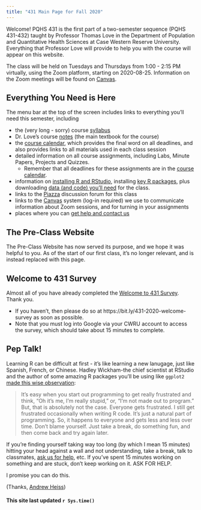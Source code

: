 ```yaml
---
title: "431 Main Page for Fall 2020"
---
```


Welcome! PQHS 431 is the first part of a two-semester sequence (PQHS 431-432) taught by Professor Thomas Love in the Department of Population and Quantitative Health Sciences at Case Western Reserve University. Everything that Professor Love will provide to help you with the course will appear on this website.

The class will be held on Tuesdays and Thursdays from 1:00 - 2:15 PM virtually, using the Zoom platform, starting on 2020-08-25. Information on the Zoom meetings will be found on [Canvas](https://canvas.case.edu).

## Everything You Need is Here

The menu bar at the top of the screen includes links to everything you'll need this semester, including

- the (very long - sorry) course [syllabus](https://thomaselove.github.io/431-2020-syllabus/)
- Dr. Love's course [notes](https://thomaselove.github.io/431-notes/) (the main textbook for the course)
- the [course calendar](calendar.html), which provides the final word on all deadlines, and also provides links to all materials used in each class session
- detailed information on all course assignments, including Labs, Minute Papers, Projects and Quizzes.
    - Remember that all deadlines for these assignments are in the [course calendar](calendar.html).
- information on [installing R and RStudio](software_install.html), installing [key R packages](r_packages.html), plus downloading [data (and code) you'll need](data_index.html) for the class.
- links to the [Piazza](https://piazza.com/case/fall2020/pqhs431) discussion forum for this class
- links to the [Canvas](https://canvas.case.edu/) system (log-in required) we use to communicate information about Zoom sessions, and for turning in your assignments
- places where you can [get help and contact us](contact.html)

## The Pre-Class Website

The Pre-Class Website has now served its purpose, and we hope it was helpful to you. As of the start of our first class, it's no longer relevant, and is instead replaced with this page.

## Welcome to 431 Survey

Almost all of you have already completed the [Welcome to 431 Survey](https://bit.ly/431-2020-welcome-survey). Thank you.

- If you haven't, then please do so at https://bit.ly/431-2020-welcome-survey as soon as possible. 
- Note that you must log into Google via your CWRU account to access the survey, which should take about 15 minutes to complete.

## Pep Talk! 

Learning R can be difficult at first - it's like learning a new lanugage, just like Spanish, French, or Chinese. Hadley Wickham-the chief scientist at RStudio and the author of some amazing R packages you'll be using like `ggplot2` [made this wise observation](https://r-posts.com/advice-to-young-and-old-programmers-a-conversation-with-hadley-wickham/):

> It's easy when you start out programming to get really frustrated and think, "Oh it's me, I'm really stupid," or, "I'm not made out to program." But, that is absolutely not the case. Everyone gets frustrated. I still get frustrated occasionally when writing R code. It's just a natural part of programming. So, it happens to everyone and gets less and less over time. Don't blame yourself. Just take a break, do something fun, and then come back and try again later.

If you're finding yourself taking way too long (by which I mean 15 minutes) hitting your head against a wall and not understanding, take a break, talk to classmates, [ask us for help](contact.html), etc. If you've spent 15 minutes working on something and are stuck, don't keep working on it. ASK FOR HELP.

I promise you can do this.

(Thanks, [Andrew Heiss](https://evalf19.classes.andrewheiss.com/syllabus/#pep-talk))

#### This site last updated `r Sys.time()`
